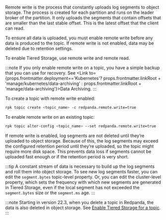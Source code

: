 
Remote write is the process that constantly uploads log segments to object storage. The process is created for each partition and runs on the leader broker of the partition. It only uploads the segments that contain offsets that are smaller than the last stable offset. This is the latest offset that the client can read.

To ensure all data is uploaded, you must enable remote write before any data is produced to the topic. If remote write is not enabled, data may be deleted due to retention settings. 

To enable Tiered Storage, use remote write and remote read. 

:::note
If you only enable remote write on a topic, you have a simple backup that you can use for recovery. See <Link to={props.frontmatter.deployment=='Kubernetes'? props.frontmatter.linkRoot + 'manage/kubernetes/data-archiving' : props.frontmatter.linkRoot + 'manage/data-archiving'}>Data Archiving</Link>.
:::

To create a topic with remote write enabled:

```bash
rpk topic create <topic_name> -c redpanda.remote.write=true
```

To enable remote write on an existing topic:

```bash
rpk topic alter-config <topic_name> --set redpanda.remote.write=true
```

If remote write is enabled, log segments are not deleted until they’re uploaded to object storage. Because of this, the log segments may exceed the configured retention period until they’re uploaded, so the topic might require more disk space. This prevents data loss if segments cannot be uploaded fast enough or if the retention period is very short.

:::tip
A constant stream of data is necessary to build up the log segments and roll them into object storage. To see new log segments faster, you can edit the `segment.bytes` topic-level property. Or, you can edit the <TunableClusterProperty name="cloud_storage_segment_max_upload_interval_sec" frontmatter={props.frontmatter}/> cluster-level property, which sets the frequency with which new segments are generated in Tiered Storage, even if the local segment has not exceeded the `segment.bytes` size or the `segment.ms` age.
:::

:::note
Starting in version 22.3, when you delete a topic in Redpanda, the data is also deleted in object storage. See [Enable Tiered Storage for a topic](#enable-tiered-storage-for-topics).
:::
